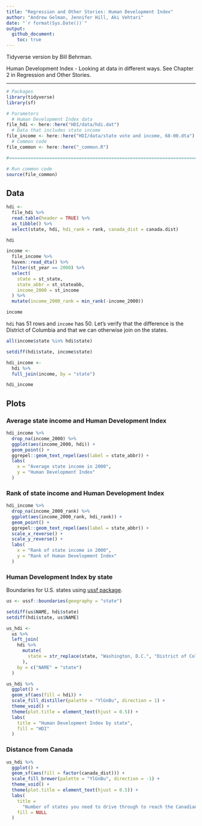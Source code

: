 ```yaml
---
title: "Regression and Other Stories: Human Development Index"
author: "Andrew Gelman, Jennifer Hill, Aki Vehtari"
date: "`r format(Sys.Date())`"
output:
  github_document:
    toc: true
---
```

Tidyverse version by Bill Behrman.

Human Development Index - Looking at data in different ways. See
Chapter 2 in Regression and Other Stories.

-------------

```r
# Packages
library(tidyverse)
library(sf)

# Parameters
  # Human Development Index data
file_hdi <- here::here("HDI/data/hdi.dat")
  # Data that includes state income
file_income <- here::here("HDI/data/state vote and income, 68-00.dta")
  # Common code
file_common <- here::here("_common.R")

#===============================================================================

# Run common code
source(file_common)
```

## Data

```r
hdi <- 
  file_hdi %>% 
  read.table(header = TRUE) %>% 
  as_tibble() %>% 
  select(state, hdi, hdi_rank = rank, canada_dist = canada.dist)

hdi
```

```r
income <- 
  file_income %>% 
  haven::read_dta() %>% 
  filter(st_year == 2000) %>% 
  select(
    state = st_state,
    state_abbr = st_stateabb,
    income_2000 = st_income
  ) %>% 
  mutate(income_2000_rank = min_rank(-income_2000))

income
```

`hdi` has 51 rows and `income` has 50. Let's verify that the difference is the District of Columbia and that we can otherwise join on the states.

```r
all(income$state %in% hdi$state)

setdiff(hdi$state, income$state)
```

```r
hdi_income <- 
  hdi %>% 
  full_join(income, by = "state")

hdi_income
```

## Plots

### Average state income and Human Development Index

```r
hdi_income %>% 
  drop_na(income_2000) %>% 
  ggplot(aes(income_2000, hdi)) +
  geom_point() +
  ggrepel::geom_text_repel(aes(label = state_abbr)) +
  labs(
    x = "Average state income in 2000",
    y = "Human Development Index"
  )
```

### Rank of state income and Human Development Index

```r
hdi_income %>% 
  drop_na(income_2000_rank) %>%
  ggplot(aes(income_2000_rank, hdi_rank)) +
  geom_point() +
  ggrepel::geom_text_repel(aes(label = state_abbr)) +
  scale_x_reverse() +
  scale_y_reverse() +
  labs(
    x = "Rank of state income in 2000",
    y = "Rank of Human Development Index"
  )
```

### Human Development Index by state

Boundaries for U.S. states using [ussf package](https://github.com/dcl-docs/ussf).

```r
us <- ussf::boundaries(geography = "state")
```

```r
setdiff(us$NAME, hdi$state)
setdiff(hdi$state, us$NAME)
```

```r
us_hdi <- 
  us %>% 
  left_join(
    hdi %>% 
      mutate(
        state = str_replace(state, "Washington, D.C.", "District of Columbia")
      ),
    by = c("NAME" = "state")
  )
```

```r
us_hdi %>% 
  ggplot() +
  geom_sf(aes(fill = hdi)) +
  scale_fill_distiller(palette = "YlGnBu", direction = 1) +
  theme_void() +
  theme(plot.title = element_text(hjust = 0.5)) +
  labs(
    title = "Human Development Index by state",
    fill = "HDI"
  )
```

### Distance from Canada

```r
us_hdi %>% 
  ggplot() +
  geom_sf(aes(fill = factor(canada_dist))) +
  scale_fill_brewer(palette = "YlGnBu", direction = -1) +
  theme_void() +
  theme(plot.title = element_text(hjust = 0.5)) +
  labs(
    title = 
      "Number of states you need to drive through to reach the Canadian border",
    fill = NULL
  )
```

